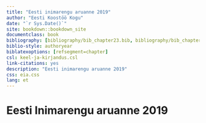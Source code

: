 ```yaml
--- 
title: "Eesti inimarengu aruanne 2019"
author: "Eesti Koostöö Kogu"
date: "`r Sys.Date()`"
site: bookdown::bookdown_site
documentclass: book
bibliography: [bibliography/bib_chapter23.bib, bibliography/bib_chapterXY.bib]
biblio-style: authoryear
biblatexoptions: [refsegment=chapter]
csl: keel-ja-kirjandus.csl
link-citations: yes
description: "Eesti inimarengu aruanne 2019"
css: eia.css
lang: et
---
```


# Eesti Inimarengu aruanne 2019 {-#chapter00 .intro_section .chapter0_section}
